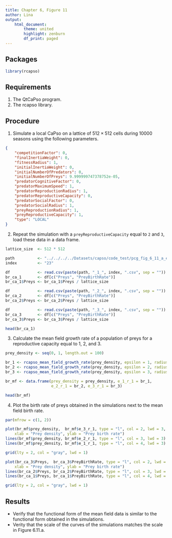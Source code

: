 ```yaml
---
title: Chapter 6, Figure 11
author: Lina
output:
    html_document:
        theme: united
        highlight: zenburn
        df_print: paged
---
```


## Packages
```r
library(rcapso)
```

## Requirements

1. The QtCaPso program.
2. The rcapso library.

## Procedure

1. Simulate a local CaPso on a lattice of $512 \times 512$ cells during 10000
   seasons using the following parameters.
```json
{
    "competitionFactor": 0,
    "finalInertiaWeight": 0,
    "fitnessRadius": 1,
    "initialInertiaWeight": 0,
    "initialNumberOfPredators": 0,
    "initialNumberOfPreys": 9.999999747378752e-05,
    "predatorCognitiveFactor": 0,
    "predatorMaximumSpeed": 1,
    "predatorReproductionRadius": 1,
    "predatorReproductiveCapacity": 0,
    "predatorSocialFactor": 0,
    "predatorSocialRadius": 1,
    "preyReproductionRadius": 1,
    "preyReproductiveCapacity": 1,
    "type": "LOCAL"
}
```

2. Repeat the simulation with a `preyReproductiveCapacity` equal to `2` and
   `3`, load these data in a data frame.

```r
lattice_size  <- 512 * 512

path          <- "../../../../Datasets/capso/code_test/pcg_fig_6_11_a_epsilon"
index         <- "23"

df            <- read.csv(paste(path, "_1_", index, ".csv", sep = ""))
br_ca_1       <- df[c("Preys", "PreyBirthRate")]
br_ca_1$Preys <- br_ca_1$Preys / lattice_size

df            <- read.csv(paste(path, "_2_", index, ".csv", sep = ""))
br_ca_2       <- df[c("Preys", "PreyBirthRate")]
br_ca_2$Preys <- br_ca_2$Preys / lattice_size

df            <- read.csv(paste(path, "_3_", index, ".csv", sep = ""))
br_ca_3       <- df[c("Preys", "PreyBirthRate")]
br_ca_3$Preys <- br_ca_3$Preys / lattice_size

head(br_ca_1)
```

3. Calculate the mean field growth rate of a population of preys for a
   reproductive capacity equal to 1, 2, and 3.

```r
prey_density <- seq(0, 1, length.out = 100)

br_1 <- rcapso_mean_field_growth_rate(prey_density, epsilon = 1, radius = 1)
br_2 <- rcapso_mean_field_growth_rate(prey_density, epsilon = 2, radius = 1)
br_3 <- rcapso_mean_field_growth_rate(prey_density, epsilon = 3, radius = 1)

br_mf <- data.frame(prey_density = prey_density, e_1_r_1 = br_1,
                    e_2_r_1 = br_2, e_3_r_1 = br_3)

head(br_mf)
```

4. Plot the birth rate of preys obtained in the simulations next to the mean
   field birth rate.

```r
par(mfrow = c(1, 2))

plot(br_mf$prey_density,  br_mf$e_3_r_1, type = "l", col = 2, lwd = 3,
    xlab = "Prey density", ylab = "Prey birth rate")
lines(br_mf$prey_density, br_mf$e_2_r_1, type = "l", col = 3, lwd = 3)
lines(br_mf$prey_density, br_mf$e_1_r_1, type = "l", col = 4, lwd = 3)

grid(lty = 2, col = "gray", lwd = 1)

plot(br_ca_3$Preys,  br_ca_3$PreyBirthRate, type = "l", col = 2, lwd = 3,
    xlab = "Prey density", ylab = "Prey birth rate")
lines(br_ca_2$Preys, br_ca_2$PreyBirthRate, type = "l", col = 3, lwd = 3)
lines(br_ca_1$Preys, br_ca_1$PreyBirthRate, type = "l", col = 4, lwd = 3)

grid(lty = 2, col = "gray", lwd = 1)
```

## Results

* Verify that the functional form of the mean field data is similar to the
  functional form obtained in the simulations.
* Verity that the scale of the curves of the simulations matches the scale in
  Figure 6.11.a.
